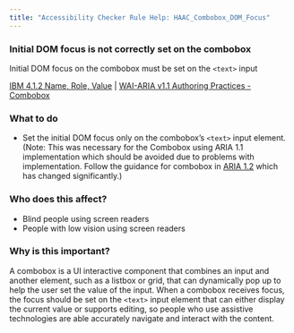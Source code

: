 ```yaml
---
title: "Accessibility Checker Rule Help: HAAC_Combobox_DOM_Focus"
---
```


<div className="toolHelp">
<Row>
<Column colLg={11} colMd={5} colSm={4} className="toolMain">

<div id="locLevel"></div>

### Initial DOM focus is not correctly set on the combobox
Initial DOM focus on the combobox must be set on the `<text>` input

[IBM 4.1.2 Name, Role, Value](http://www.ibm.com/able/guidelines/ci162/name_role_value.html) | [WAI-ARIA v1.1 Authoring Practices - Combobox](https://www.w3.org/TR/wai-aria-practices-1.1/#combobox)

<div id="locSnippet"></div>

### What to do

* Set the initial DOM focus only on the combobox’s `<text>` input element. (Note: This was necessary for the Combobox using ARIA 1.1 implementation which should be avoided due to problems with implementation. Follow the guidance for combobox in [ARIA 1.2](https://www.w3.org/TR/wai-aria-1.2/#combobox) which has changed significantly.)


</Column>
<Column colLg={5} colMd={3} colSm={4} className="toolLeft">

### Who does this affect?

* Blind people using screen readers
* People with low vision using screen readers

### Why is this important?

A combobox is a UI interactive component that combines an input and another element, such as a listbox or grid, that can dynamically pop up to help the user set the value of the input. When a combobox receives focus, the focus should be set on the `<text>` input element that can either display the current value or supports editing, so people who use assistive technologies are able accurately navigate and interact with the content.

</Column>
</Row>
</div>
